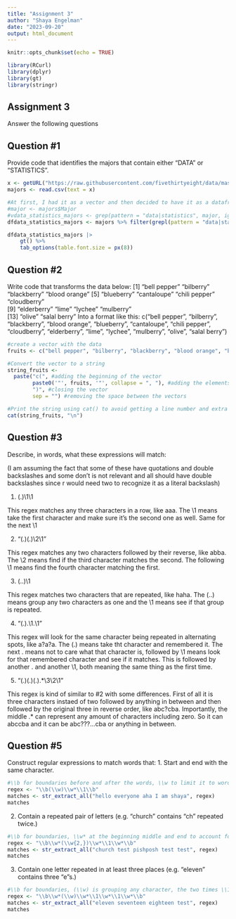 ```yaml
---
title: "Assignment 3"
author: "Shaya Engelman"
date: "2023-09-20"
output: html_document
---
```


```r
knitr::opts_chunk$set(echo = TRUE)

library(RCurl)
library(dplyr)
library(gt)
library(stringr)
```

## Assignment 3

Answer the following questions

## Question #1

Provide code that identifies the majors that contain either "DATA" or "STATISTICS".

```r
x <- getURL("https://raw.githubusercontent.com/fivethirtyeight/data/master/college-majors/majors-list.csv")
majors <- read.csv(text = x)

#At first, I had it as a vector and then decided to have it as a dataframe to display it as a table
#major <- majors$Major
#vdata_statistics_majors <- grep(pattern = "data|statistics", major, ignore.case = TRUE)
dfdata_statistics_majors <- majors %>% filter(grepl(pattern = "data|statistics", Major, ignore.case = TRUE))

dfdata_statistics_majors |>
    gt() %>%
    tab_options(table.font.size = px(8)) 
```

## Question #2

Write code that transforms the data below: [1] "bell pepper" "bilberry" "blackberry" "blood orange" [5] "blueberry" "cantaloupe" "chili pepper" "cloudberry"\
[9] "elderberry" "lime" "lychee" "mulberry"\
[13] "olive" "salal berry" Into a format like this: c("bell pepper", "bilberry", "blackberry", "blood orange", "blueberry", "cantaloupe", "chili pepper", "cloudberry", "elderberry", "lime", "lychee", "mulberry", "olive", "salal berry")

```r
#create a vector with the data
fruits <- c("bell pepper", "bilberry", "blackberry", "blood orange", "blueberry", "cantaloupe", "chili pepper", "cloudberry", "elderberry", "lime", "lychee","mulberry", "olive", "salal berry")

#Convert the vector to a string
string_fruits <-
  paste("c(", #adding the beginning of the vector
        paste0('"', fruits, '"', collapse = ", "), #adding the elements of the vector with quotations and a comma in between
        ")", #closing the vector
        sep = "") #removing the space between the vectors

#Print the string using cat() to avoid getting a line number and extra quotations
cat(string_fruits, "\n")

```

## Question #3

Describe, in words, what these expressions will match:

(I am assuming the fact that some of these have quotations and double backslashes and some don't is not relevant and all should have double backslashes since r would need two to recognize it as a literal backslash)

1.  (.)\\1\\1

This regex matches any three characters in a row, like aaa. The \\1 means take the first character and make sure it's the second one as well. Same for the next \\1

2.  "(.)(.)\\2\\1"

This regex matches any two characters followed by their reverse, like abba. The \\2 means find if the third character matches the second. The following \\1 means find the fourth character matching the first.

3.  (..)\\1

This regex matches two characters that are repeated, like haha. The (..) means group any two characters as one and the \\1 means see if that group is repeated.

4.  "(.).\\1.\\1"

This regex will look for the same character being repeated in alternating spots, like a?a?a. The (.) means take tht character and remembered it. The next . means not to care what that character is, followed by \\1 means look for that remembered character and see if it matches. This is followed by another . and another \\1, both meaning the same thing as the first time.

5.  "(.)(.)(.).\*\\3\\2\\1"

This regex is kind of similar to #2 with some differences. First of all it is three characters instaed of two followed by anything in between and then followed by the original three in reverse order, like abc?cba. Importantly, the middle .\* can represent any amount of characters including zero. So it can abccba and it can be abc???...cba or anything in between.

## Question #5

Construct regular expressions to match words that:
1. Start and end with the same character.

```r
#\\b for boundaries before and after the words, \\w to limit it to word characters, w* to allow for any amount of other letters, \\1 to check for the grouping
regex <- "\\b(\\w)\\w*\\1\\b"
matches <- str_extract_all("hello everyone aha I am shaya", regex)
matches
```

2. Contain a repeated pair of letters (e.g. "church" contains "ch" repeated twice.)

```r
#\\b for boundaries, \\w* at the beginning middle and end to account for other letters in all those places, (\\w{2,}) is our grouping of any two word characters
regex <- "\\b\\w*(\\w{2,})\\w*\\1\\w*\\b"
matches <- str_extract_all("church test pishposh test test", regex) 
matches
```

3. Contain one letter repeated in at least three places (e.g. "eleven" contains three   "e"s.)

```r
#\\b for boundaries, (\\w) is grouping any character, the two times \\1 make sure the grouped character (anything really) appears at least twice more, and the 4 times w* are to allow for any amount of other letters anywhere else
regex <- "\\b\\w*(\\w)\\w*\\1\\w*\\1\\w*\\b"
matches <- str_extract_all("eleven seventeen eighteen test", regex)
matches
```
